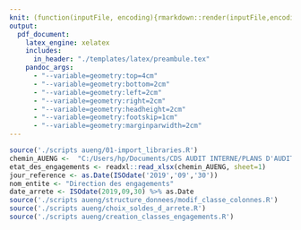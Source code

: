 ```yaml
---
knit: (function(inputFile, encoding){rmarkdown::render(inputFile,encoding=encoding,output_dir="./resultats")})
output:
  pdf_document: 
    latex_engine: xelatex
    includes:
      in_header: "./templates/latex/preambule.tex"
    pandoc_args: 
      - "--variable=geometry:top=4cm"
      - "--variable=geometry:bottom=2cm"
      - "--variable=geometry:left=2cm"
      - "--variable=geometry:right=2cm"
      - "--variable=geometry:headheight=2cm"
      - "--variable=geometry:footskip=1cm"
      - "--variable=geometry:marginparwidth=2cm"
---
```






```r
source('./scripts aueng/01-import_libraries.R')
chemin_AUENG <-  "C:/Users/hp/Documents/CDS AUDIT INTERNE/PLANS D'AUDIT/Plan d'audit 2019/Prépa Audit du Risque de Contrepartie/AUENG30092019_last.xlsx"
etat_des_engagements <- readxl::read_xlsx(chemin_AUENG, sheet=1)
jour_reference <- as.Date(ISOdate('2019','09','30'))
nom_entite <- "Direction des engagements"
date_arrete <- ISOdate(2019,09,30) %>% as.Date
source('./scripts aueng/structure_donnees/modif_classe_colonnes.R')
source('./scripts aueng/choix_soldes_d_arrete.R')
source('./scripts aueng/creation_classes_engagements.R')

```


\input{tex/pageDEgarde.tex}


\newpage
\tableofcontents

